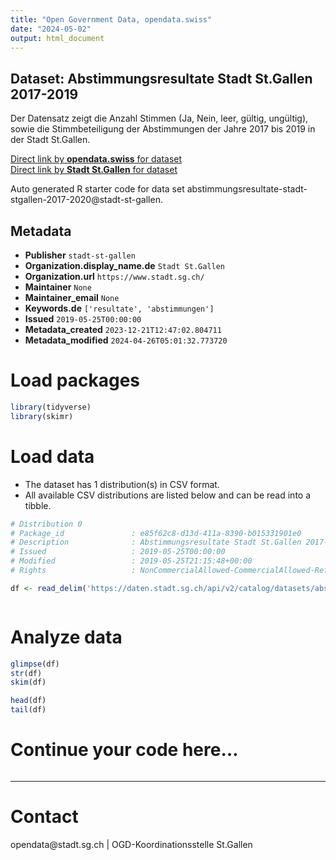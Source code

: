 ```yaml
---
title: "Open Government Data, opendata.swiss"
date: "2024-05-02"
output: html_document
---
```


## Dataset: Abstimmungsresultate Stadt St.Gallen 2017-2019

Der Datensatz zeigt die Anzahl Stimmen (Ja, Nein, leer, gültig, ungültig), sowie die Stimmbeteiligung der Abstimmungen der Jahre 2017 bis 2019 in der Stadt St.Gallen.

[Direct link by **opendata.swiss** for dataset](https://opendata.swiss/de/dataset/abstimmungsresultate-stadt-st-gallen-2017-2019)<br>
[Direct link by **Stadt St.Gallen** for dataset](https://daten.stadt.sg.ch/explore/dataset/abstimmungsresultate-stadt-stgallen-2017-2020/)

Auto generated R starter code for data set abstimmungsresultate-stadt-stgallen-2017-2020@stadt-st-gallen.

## Metadata

- **Publisher** `stadt-st-gallen`
- **Organization.display_name.de** `Stadt St.Gallen`
- **Organization.url** `https://www.stadt.sg.ch/`
- **Maintainer** `None`
- **Maintainer_email** `None`
- **Keywords.de** `['resultate', 'abstimmungen']`
- **Issued** `2019-05-25T00:00:00`
- **Metadata_created** `2023-12-21T12:47:02.804711`
- **Metadata_modified** `2024-04-26T05:01:32.773720`


# Load packages

```r

library(tidyverse)
library(skimr)

```

# Load data

-   The dataset has 1 distribution(s) in CSV format.
-   All available CSV distributions are listed below and can be read into a tibble.

```r

# Distribution 0
# Package_id               : e85f62c8-d13d-411a-8390-b015331901e0
# Description              : Abstimmungsresultate Stadt St.Gallen 2017-2019 (csv)
# Issued                   : 2019-05-25T00:00:00
# Modified                 : 2019-05-25T21:15:48+00:00
# Rights                   : NonCommercialAllowed-CommercialAllowed-ReferenceRequired

df <- read_delim('https://daten.stadt.sg.ch/api/v2/catalog/datasets/abstimmungsresultate-stadt-stgallen-2017-2020/exports/csv')



```

# Analyze data

```r

glimpse(df)
str(df)
skim(df)

head(df)
tail(df)

```

# Continue your code here...

```r

```

------------------------------------------------------------------------

# Contact

opendata@stadt.sg.ch | OGD-Koordinationsstelle St.Gallen
